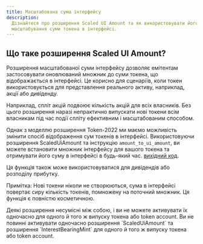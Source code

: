 ```yaml
---
title: Масштабована сума інтерфейсу
description:
  Дізнайтеся про розширення Scaled UI Amount та як використовувати його для
  масштабування суми токена в інтерфейсі.
---
```


## Що таке розширення Scaled UI Amount?

Розширення масштабованої суми інтерфейсу дозволяє емітентам застосовувати
оновлюваний множник до суми токена, що відображається в інтерфейсі. Це корисно
для сценаріїв, коли токен використовується для представлення реального активу,
наприклад, акції або дивіденду.

Наприклад, спліт акцій подвоює кількість акцій для всіх власників. Без цього
розширення наразі непрактично випускати нові токени всім власникам під час події
спліту ефективним і масштабованим способом.

Однак з моделлю розширення Token-2022 ми маємо можливість змінити спосіб
відображення сум токенів в інтерфейсі. Використовуючи розширення ScaledUiAmount
та інструкцію `amount_to_ui_amount`, ви можете встановити множник інтерфейсу для
вашого токена та отримувати його суму в інтерфейсі в будь-який час.
[вихідний код](https://github.com/solana-program/token-2022/tree/main/program/src/extension/scaled_ui_amount).

Ця функція також може використовуватися для дивідендів або розподілу прибутку.

Примітка: Нові токени ніколи не створюються, сума в інтерфейсі повертає сиру
кількість токенів, помножену на поточний множник. Ця функція є повністю
косметичною.

<Callout type="info">
  Деякі розширення несумісні між собою, і ви не можете активувати їх одночасно
  для одного й того ж випуску токена або token account. Ви не повинні активувати
  одночасно розширення `ScaledUiAmount` та розширення `InterestBearingMint` для
  одного й того ж випуску токена або token account.
</Callout>
